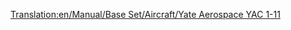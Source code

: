 [[Translation:en/Manual/Base Set/Aircraft/Yate Aerospace YAC 1-11]]

{{it/Manuale/Set base/Aeromobili/StatAeroplani|Name=Yate Aerospace YAC 1-11
|Image=[[File:en/Manual/Base Set/Aircraft/BritishAerospaceBAC1-11.png|Yate Aerospace YAC 1-11]]
|Costo=65.624
|Velocità=952
|Annuale=7.592
|Progettato=1962
|Vita=22
|Tipo=Grande
|Capacità=95 passeggeri e 10 sacchi postali
|Riadattabile=
*105 sacchi postali
*53 casse di beni
*26 tonnellate di cibo, borse di valori o sacchi di oro/diamanti
|Descrizione=Un piccolo aereo con bassi costi di manutenzione.
|Real-lifeWikilink=BAC One-Eleven
|Real-life=[https://it.wikipedia.org/wiki/BAC_One-Eleven British Aerospace BAC 1-11], indicato anche come BAC One-Eleven o BAC-111
}}